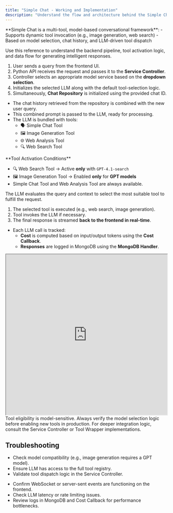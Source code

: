 ```yaml
---
title: "Simple Chat - Working and Implementation"
description: "Understand the flow and architecture behind the Simple Chat powered by Python API and tool-enabled LLMs."
---
```


<Info>
  **Simple Chat is a multi-tool, model-based conversational framework**:
  - Supports dynamic tool invocation (e.g., image generation, web search)
  - Based on model selection, chat history, and LLM-driven tool dispatch
</Info>

Use this reference to understand the backend pipeline, tool activation logic, and data flow for generating intelligent responses.

<Steps>

<Step title="User Query Flow">

1. User sends a query from the frontend UI.
2. Python API receives the request and passes it to the **Service Controller**.
3. Controller selects an appropriate model service based on the **dropdown selection**.
4. Initializes the selected LLM along with the default tool-selection logic.
5. Simultaneously, **Chat Repository** is initialized using the provided chat ID.

</Step>

<Step title="Preparing the Prompt">

- The chat history retrieved from the repository is combined with the new user query.
- This combined prompt is passed to the LLM, ready for processing.
- The LLM is bundled with tools:
  - 🗣️ Simple Chat Tool
  - 🖼️ Image Generation Tool
  - 🌐 Web Analysis Tool
  - 🔍 Web Search Tool

</Step>

<Step title="Tool Invocation Logic">

<Info>
  **Tool Activation Conditions**
</Info>

- 🔍 Web Search Tool → Active **only** with `GPT-4.1-search`  
- 🖼️ Image Generation Tool → Enabled **only** for **GPT models**  
- Simple Chat Tool and Web Analysis Tool are always available.

The LLM evaluates the query and context to select the most suitable tool to fulfill the request.

</Step>

<Step title="Streaming the Response">

1. The selected tool is executed (e.g., web search, image generation).
2. Tool invokes the LLM if necessary.
3. The final response is streamed **back to the frontend in real-time**.

</Step>

<Step title="Logging and Storage">

- Each LLM call is tracked:
  - **Cost** is computed based on input/output tokens using the **Cost Callback**.
  - **Responses** are logged in MongoDB using the **MongoDB Handler**.

</Step>

<Step title="Architecture Overview">

<iframe src="https://drive.google.com/file/d/1OBW4Rn0mxp8n4SEOf78USnpgvYn5Skc5/preview" width="100%" height="500" allow="autoplay"></iframe>

</Step>

</Steps>

<Note>
  Tool eligibility is model-sensitive. Always verify the model selection logic before enabling new tools in production. For deeper integration logic, consult the Service Controller or Tool Wrapper implementations.
</Note>

## Troubleshooting

<AccordionGroup>

<Accordion title="Tool does not trigger">

- Check model compatibility (e.g., image generation requires a GPT model).
- Ensure LLM has access to the full tool registry.
- Validate tool dispatch logic in the Service Controller.

</Accordion>

<Accordion title="Response not streaming or delayed">

- Confirm WebSocket or server-sent events are functioning on the frontend.
- Check LLM latency or rate limiting issues.
- Review logs in MongoDB and Cost Callback for performance bottlenecks.

</Accordion>

</AccordionGroup>
